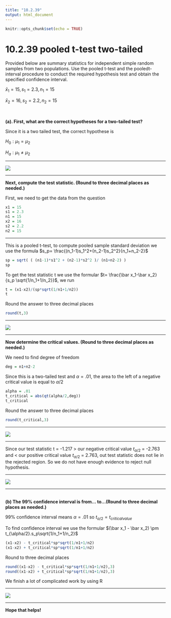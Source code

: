 ```yaml
---
title: "10.2.39"
output: html_document
---
```


```r
knitr::opts_chunk$set(echo = TRUE)
```

# 10.2.39 pooled t-test two-tailed{-}

Provided below are summary statistics for independent simple random samples from two populations. Use the pooled​ t-test and the pooled​ t-interval procedure to conduct the required hypothesis test and obtain the specified confidence interval.

$\bar x_{1} = 15, s_1=2.3, n_1=15$

$\bar x_{2} = 16, s_2=2.2, n_2=15$

<br/>

**(a).​ First, what are the correct hypotheses for a​ two-tailed test?**

Since it is a two tailed test, the correct hypothese is 

$H_0: \mu_1 =\mu_2$

$H_a: \mu_1 \neq \mu_2$

<hr/>
![](https://raw.githubusercontent.com/sileaderwt/MTH1320-UMSL/main/Image%2BData/10.2.39%20pooled%20t.test%20two-tailed/10.2.39%20part%20A.png)
<hr/>
**Next, compute the test statistic. (Round to three decimal places as​ needed.)**

First, we need to get the data from the question
```r
x1 = 15
s1 = 2.3
n1 = 15
x2 = 16
s2 = 2.2
n2 = 15
```
<hr />
This is a pooled t-test, to compute pooled sample standard deviation we use the formula 
$s_p= \frac{(n_1-1)s_1^2+(n_2-1)s_2^2}{n_1+n_2-2}$
```r
sp = sqrt( ( (n1-1)*s1^2 + (n2-1)*s2^2 )/ (n1+n2-2) )
sp
```
To get the test statistic t we use the formular 
$t= \frac{\bar x_1-\bar x_2}{s_p \sqrt{1/n_1+1/n_2}}$, we run
```r
t = (x1-x2)/(sp*sqrt(1/n1+1/n2))
t
```
Round the answer to three decimal places
```r
round(t,3)
```
<hr/>
![](https://raw.githubusercontent.com/sileaderwt/MTH1320-UMSL/main/Image%2BData/10.2.39%20pooled%20t.test%20two-tailed/10.2.39%20part%20B.png)
<hr/>

**Now determine the critical values. (Round to three decimal places as​ needed.)**

We need to find degree of freedom
```r
deg = n1+n2-2
```
Since this is a two-tailed test and $\alpha = .01$, the area to the left of a negative critical value is equal to $\alpha/2$
```r
alpha = .01
t_critical = abs(qt(alpha/2,deg))
t_critical
```
Round the answer to three decimal places
```r
round(t_critical,3)
```
<hr/>
![](https://raw.githubusercontent.com/sileaderwt/MTH1320-UMSL/main/Image%2BData/10.2.39%20pooled%20t.test%20two-tailed/10.2.39%20part%20C.png)
<hr/>

Since our test statistic t = -1.217 > our negative critical value $t_{\alpha/2}$ = -2.763 and < our positive critical value $t_{\alpha/2}$ = 2.763, out test statistic does not lie in the rejected region. So we do not have enough evidence to reject null hypothesis.

<hr />
![](https://raw.githubusercontent.com/sileaderwt/MTH1320-UMSL/main/Image%2BData/10.2.39%20pooled%20t.test%20two-tailed/10.2.39%20part%20D.png)
<hr/>
<br/>
**(b) The 99% confidence interval is from... to...​(Round to three decimal places as​ needed.)**

99% confidence interval means $\alpha = .01$ so $t_{\alpha/2}=t_{critical value}$

To find confidence interval we use the formular $(\bar x_1 - \bar x_2) \pm t_{\alpha/2}.s_p\sqrt{1/n_1+1/n_2}$

```r
(x1-x2) - t_critical*sp*sqrt(1/n1+1/n2)
(x1-x2) + t_critical*sp*sqrt(1/n1+1/n2)
```
Round to three decimal places
```r
round((x1-x2) - t_critical*sp*sqrt(1/n1+1/n2),3)
round((x1-x2) + t_critical*sp*sqrt(1/n1+1/n2),3)
```
We finish a lot of complicated work by using R

<hr />
![](https://raw.githubusercontent.com/sileaderwt/MTH1320-UMSL/main/Image%2BData/10.2.39%20pooled%20t.test%20two-tailed/10.2.39%20part%20E.png)
<hr/>
**Hope that helps!**